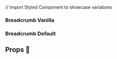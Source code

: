 // Import Styled Component to showcase variations

<Meta title="Molecules/Breadcrumb" component={BreadcrumbVanilla} />

### Breadcrumb Vanilla
<Preview>
  <Story name="Knobs">
<BreadcrumbVanilla {...defaultConfig} />
  </Story>
</Preview>

### Breadcrumb Default
<Preview>
    <Story name="Default">
<Breadcrumb {...defaultConfig} />
  </Story>
</Preview>

## Props 🔧

<Props of={BreadcrumbVanilla} />

